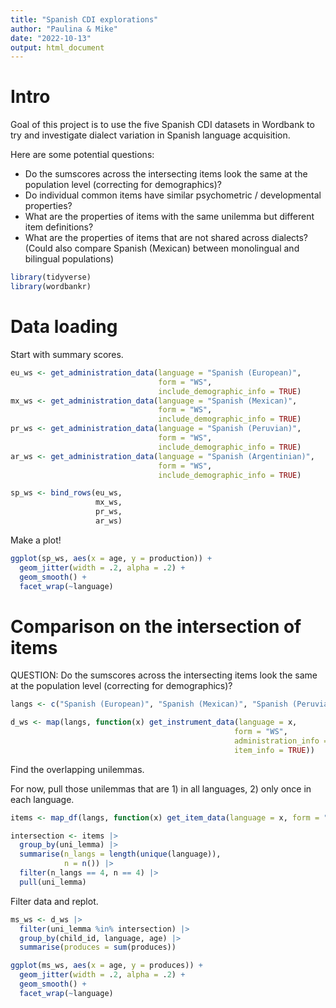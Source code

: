 ```yaml
---
title: "Spanish CDI explorations"
author: "Paulina & Mike"
date: "2022-10-13"
output: html_document
---
```


# Intro

Goal of this project is to use the five Spanish CDI datasets in Wordbank to try and investigate dialect variation in Spanish language acquisition. 

Here are some potential questions:

* Do the sumscores across the intersecting items look the same at the population level (correcting for demographics)?
* Do individual common items have similar psychometric / developmental properties?
* What are the properties of items with the same unilemma but different item definitions?
* What are the properties of items that are not shared across dialects? (Could also compare Spanish (Mexican) between monolingual and bilingual populations)


```r
library(tidyverse)
library(wordbankr)
```

# Data loading

Start with summary scores. 

```r
eu_ws <- get_administration_data(language = "Spanish (European)", 
                                 form = "WS", 
                                 include_demographic_info = TRUE)
mx_ws <- get_administration_data(language = "Spanish (Mexican)", 
                                 form = "WS", 
                                 include_demographic_info = TRUE)
pr_ws <- get_administration_data(language = "Spanish (Peruvian)", 
                                 form = "WS", 
                                 include_demographic_info = TRUE)
ar_ws <- get_administration_data(language = "Spanish (Argentinian)", 
                                 form = "WS", 
                                 include_demographic_info = TRUE)

sp_ws <- bind_rows(eu_ws, 
                   mx_ws, 
                   pr_ws, 
                   ar_ws)
```

Make a plot!

```r
ggplot(sp_ws, aes(x = age, y = production)) + 
  geom_jitter(width = .2, alpha = .2) + 
  geom_smooth() + 
  facet_wrap(~language)
```


# Comparison on the intersection of items

QUESTION: Do the sumscores across the intersecting items look the same at the population level (correcting for demographics)?

```r
langs <- c("Spanish (European)", "Spanish (Mexican)", "Spanish (Peruvian)", "Spanish (Argentinian)")

d_ws <- map(langs, function(x) get_instrument_data(language = x, 
                                                  form = "WS", 
                                                  administration_info = TRUE, 
                                                  item_info = TRUE))
```

Find the overlapping unilemmas.

For now, pull those unilemmas that are 1) in all languages, 2) only once in each language. 

```r
items <- map_df(langs, function(x) get_item_data(language = x, form = "WS"))

intersection <- items |>
  group_by(uni_lemma) |>
  summarise(n_langs = length(unique(language)), 
            n = n()) |>
  filter(n_langs == 4, n == 4) |>
  pull(uni_lemma)
``` 

Filter data and replot. 

```r
ms_ws <- d_ws |>
  filter(uni_lemma %in% intersection) |>
  group_by(child_id, language, age) |>
  summarise(produces = sum(produces))

ggplot(ms_ws, aes(x = age, y = produces)) + 
  geom_jitter(width = .2, alpha = .2) + 
  geom_smooth() + 
  facet_wrap(~language)
```


